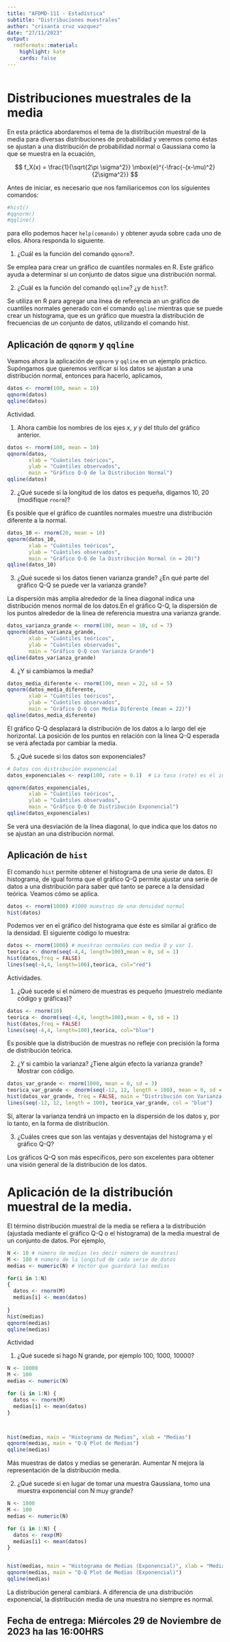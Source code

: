 ---
title: "AFDMD-111 - Estadística"
subtitle: "Distribuciones muestrales"
author: "crisanta cruz vazquez"
date: "27/11/2023"
output:
  rmdformats::material:
    highlight: kate
    cards: false
---


```{r knitr_init, echo=FALSE, message=FALSE, warning=FALSE}

```



# Distribuciones muestrales de la media

En esta práctica  abordaremos el tema de la distribución muestral de la media para diversas distribuciones de probabilidad y veremos como éstas se ajustan a una distribución de probabilidad normal o Gaussiana como la que se muestra en la ecuación,

$$
f_X(x) = \frac{1}{\sqrt{2\pi \sigma^2}} \mbox{e}^{-\frac{-(x-\mu)^2}{2\sigma^2}}
$$

Antes de iniciar, es necesario que nos familiaricemos con los siguientes comandos:

```{r}
#hist()
#qqnorm()
#qqline()
```

para ello podemos hacer `help(comando)` y obtener ayuda sobre cada uno de ellos. Ahora responda lo siguiente.

1. ¿Cuál es la función del comando `qqnorm`?.

Se emplea para crear un gráfico de cuantiles normales en R. Este gráfico ayuda a determinar si un conjunto de datos sigue una distribución normal.

2. ¿Cuál es la función del comando `qqline`? ¿y de `hist`?.

Se utiliza en R para agregar una línea de referencia an un gráfico de cuantiles normales generado con el comando `qqline` mientras que  se puede crear un histograma, que es un gráfico que muestra la distribución de frecuencias de un conjunto de datos, utilizando el comando hist.


## Aplicación de `qqnorm` y `qqline`

Veamos ahora la aplicación de `qqnorm` y `qqline` en un ejemplo práctico. Supóngamos que queremos verificar si los datos se ajustan a una distribución normal, entonces para hacerlo, aplicamos,

```{r}
datos <- rnorm(100, mean = 10)
qqnorm(datos)
qqline(datos)
```

Actividad.

1. Ahora cambie los nombres de los ejes $x$, $y$ y del título del gráfico anterior.

```{r}
datos <- rnorm(100, mean = 10)
qqnorm(datos, 
       xlab = "Cuántiles teóricos",   
       ylab = "Cuántiles observados",  
       main = "Gráfico Q-Q de la Distribución Normal")  
qqline(datos)

```

2. ¿Qué sucede si la longitud de los datos es pequeña, digamos 10, 20 (modifique `rnorm`)? 

Es posible que el gráfico de cuantiles normales muestre una distribución diferente a la normal.

```{r}
datos_10 <- rnorm(20, mean = 10)
qqnorm(datos_10, 
       xlab = "Cuántiles teóricos",
       ylab = "Cuántiles observados",
       main = "Gráfico Q-Q de la Distribución Normal (n = 20)")
qqline(datos_10)
```

3. ¿Qué sucede si los datos tienen varianza grande? ¿En qué parte del gráfico Q-Q se puede ver la varianza grande?

La dispersión más amplia alrededor de la línea diagonal indica una distribución menos normal de los datos.En el gráfico Q-Q, la dispersión de los puntos alrededor de la línea de referencia muestra una varianza grande.

```{r}
datos_varianza_grande <- rnorm(100, mean = 10, sd = 7)
qqnorm(datos_varianza_grande, 
       xlab = "Cuántiles teóricos",
       ylab = "Cuántiles observados",
       main = "Gráfico Q-Q con Varianza Grande")
qqline(datos_varianza_grande)
```

4. ¿Y si cambiamos la media?


```{r}

datos_media_diferente <- rnorm(100, mean = 22, sd = 5)
qqnorm(datos_media_diferente, 
       xlab = "Cuántiles teóricos",
       ylab = "Cuántiles observados",
       main = "Gráfico Q-Q con Media Diferente (mean = 22)")
qqline(datos_media_diferente)

```
El gráfico Q-Q desplazará la distribución de los datos a lo largo del eje horizontal. La posición de los puntos en relación con la línea Q-Q esperada se verá afectada por cambiar la media.


5. ¿Qué sucede si los datos son exponenciales?
```{r}
# Datos con distribución exponencial
datos_exponenciales <- rexp(100, rate = 0.1)  # La tasa (rate) es el inverso de la media

qqnorm(datos_exponenciales, 
       xlab = "Cuántiles teóricos",
       ylab = "Cuántiles observados",
       main = "Gráfico Q-Q de Distribución Exponencial")
qqline(datos_exponenciales)

```
Se verá una desviación de la línea diagonal, lo que indica que los datos no se ajustan an una distribución normal.





## Aplicación de `hist`

El comando `hist` permite obtener el histograma de una serie de datos. El histograma, de igual forma que el gráfico Q-Q permite ajustar una serie de datos a una distribución para saber qué tanto se parece a la densidad teórica. Veamos cómo se aplica.



```{r}
datos <- rnorm(1000) #1000 muestras de una densidad normal
hist(datos)

```

Podemos ver en el gráfico del histograma que éste es similar al gráfico de la densidad. El siguiente código lo muestra:


```{r}
datos <- rnorm(1000) # muestras normales con media 0 y var 1.
teorica <- dnorm(seq(-4,4, length=100),mean = 0, sd = 1)
hist(datos,freq = FALSE)
lines(seq(-4,4, length=100),teorica, col="red")
```

Actividades.

1. ¿Qué sucede si el número de muestras es pequeño (muestrelo mediante código y gráficas)?
```{r}
datos <- rnorm(10) 
teorica <- dnorm(seq(-4,4, length=100),mean = 0, sd = 1)
hist(datos,freq = FALSE)
lines(seq(-4,4, length=100),teorica, col="blue")
```
Es posible que la distribución de muestras no refleje con precisión la forma de distribución teórica.

2. ¿Y si cambio la varianza? ¿Tiene algún efecto la varianza grande? Mostrar con código.

```{r}
datos_var_grande <- rnorm(1000, mean = 0, sd = 3)
teorica_var_grande <- dnorm(seq(-12, 12, length = 100), mean = 0, sd = 3)
hist(datos_var_grande, freq = FALSE, main = "Distribución con Varianza Grande")
lines(seq(-12, 12, length = 100), teorica_var_grande, col = "blue")

```
Sí, alterar la varianza tendrá un impacto en la dispersión de los datos y, por lo tanto, en la forma de distribución.


3. ¿Cuáles crees que son las ventajas y desventajas del histograma y el gráfico Q-Q?

Los gráficos Q-Q son más específicos, pero son excelentes para obtener una visión general de la distribución de los datos.

# Aplicación de la distribución muestral de la media.

El término distribución muestral de la media se refiera a la distribución (ajustada mediante el gráfico Q-Q o el histograma) de la media muestral de un  conjunto de datos. Por ejemplo,

```{r}
N <- 10 # número de medias (es decir número de muestras)
M <- 100 # número de la longitud de cada serie de datos
medias <- numeric(N) # Vector que guardará las medias

for(i in 1:N)
{
  datos <- rnorm(M)
  medias[i] <- mean(datos)
  
}
hist(medias)
qqnorm(medias)
qqline(medias)
```


Actividad

1. ¿Qué sucede si hago N grande, por ejemplo 100, 1000, 10000?
```{r}
N <- 10000  
M <- 100   
medias <- numeric(N)  

for (i in 1:N) {
  datos <- rnorm(M)
  medias[i] <- mean(datos)
}



hist(medias, main = "Histograma de Medias", xlab = "Medias")
qqnorm(medias, main = "Q-Q Plot de Medias")
qqline(medias)

```
Más muestras de datos y medias se generarán. Aumentar N mejora la representación de la distribución media.


2. ¿Qué sucede si en lugar de tomar una muestra Gaussiana, tomo una muestra exponencial con N muy grande?
```{r}
N <- 1000  
M <- 100   
medias <- numeric(N)

for (i in 1:N) {
  datos <- rexp(M)
  medias[i] <- mean(datos)
}


hist(medias, main = "Histograma de Medias (Exponencial)", xlab = "Medias")
qqnorm(medias, main = "Q-Q Plot de Medias (Exponencial)")
qqline(medias)

```
La distribución general cambiará. A diferencia de una distribución exponencial, la distribución media de una muestra no siempre es normal.



## Fecha de entrega: Miércoles 29 de Noviembre de 2023 ha las 16:00HRS 

